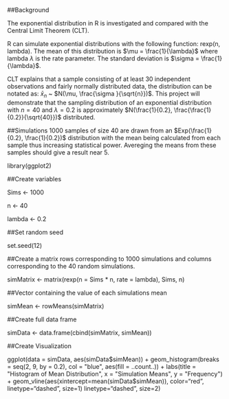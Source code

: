 ##Background

The exponential distribution in R is investigated and compared with the Central Limit Theorem (CLT).

R can simulate exponential distributions with the following function: rexp(n, lambda). The mean of this distribution is $\mu = \frac{1}{\lambda}$ where lambda $\lambda$ is the rate parameter. The standard deviation is $\sigma = \frac{1}{\lambda}$.

CLT explains that a sample consisting of at least 30 independent observations and fairly normally distributed data, the distribution can be notated as: $\bar{x}_{n}$ ~ $N(\mu, \frac{\sigma }{\sqrt{n}})$. This project will demonstrate that the sampling distribution of an exponential distribution with $n = 40$ 
and $\lambda = 0.2$ is approximately $N(\frac{1}{0.2}, \frac{\frac{1}{0.2}}{\sqrt{40}})$ distributed.

##Simulations
1000 samples of size 40 are drawn from an $Exp(\frac{1}{0.2}, \frac{1}{0.2})$ distribution with the mean being calculated from each sample thus increasing statistical power. Avereging the means from these samples should give a result near 5.

library(ggplot2)

##Create variables

Sims <- 1000

n <- 40

lambda <- 0.2

##Set random seed

set.seed(12)

##Create a matrix rows corresponding to 1000 simulations and columns corresponding to the 40 random simulations.

simMatrix <- matrix(rexp(n = Sims * n, rate = lambda), Sims, n)

##Vector containing the value of each simulations mean

simMean <- rowMeans(simMatrix)

##Create full data frame

simData <- data.frame(cbind(simMatrix, simMean))

##Create Visualization

ggplot(data = simData, aes(simData$simMean)) + geom_histogram(breaks = seq(2, 9, by = 0.2), col = "blue", aes(fill = ..count..)) + labs(title = "Histogram of Mean Distribution", x = "Simulation Means", y = "Frequency") + geom_vline(aes(xintercept=mean(simData$simMean)), color="red", linetype="dashed", size=1)
  linetype="dashed", size=2)
